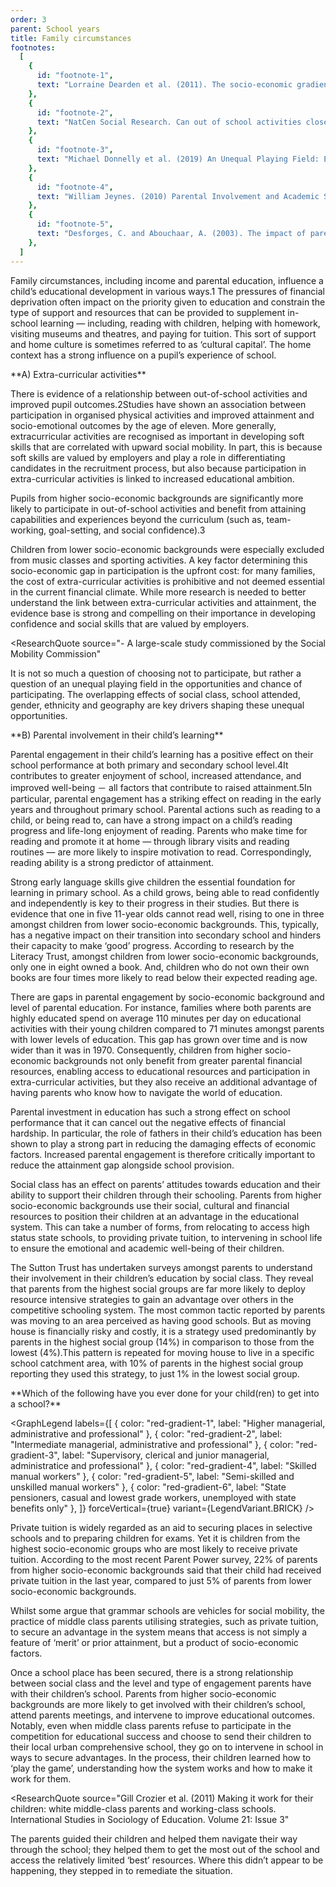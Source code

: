 ```yaml
---
order: 3
parent: School years
title: Family circumstances
footnotes:
  [
    {
      id: "footnote-1",
      text: "Lorraine Dearden et al. (2011). The socio-economic gradient in early child outcomes: evidence from the millennium cohort study. Longitudinal and life course studies. Volume 2: Issue 1.",
    },
    {
      id: "footnote-2",
      text: "NatCen Social Research. Can out of school activities close the education gap?; Donnelly (2019) An Unequal Playing Field",
    },
    {
      id: "footnote-3",
      text: "Michael Donnelly et al. (2019) An Unequal Playing Field: Extra-Curricular Activities, Soft Skills and Social Mobility. Social Mobility Commission.",
    },
    {
      id: "footnote-4",
      text: "William Jeynes. (2010) Parental Involvement and Academic Success. Taylor & Francis.",
    },
    {
      id: "footnote-5",
      text: "Desforges, C. and Abouchaar, A. (2003). The impact of parental involvement, parental support and family education on pupil achievement and adjustment: A literature review. London: Department for Education and Skills.",
    },
  ]
---
```



Family circumstances, including income and parental education, influence a
child’s educational development in various ways.<FootnoteLink 
linkId="footnote-1">1</FootnoteLink> The pressures of financial deprivation
often impact on the priority given to education and constrain the type of
support and resources that can be provided to supplement in-school learning —
including, reading with children, helping with homework, visiting museums and
theatres, and paying for tuition. This sort of support and home culture is
sometimes referred to as ‘cultural capital’. The home context has a strong
influence on a pupil’s experience of school.

<ResearchImage imageName="family-circumstances.jpg" />

<div>
**A) Extra-curricular activities**

There is evidence of a relationship between out-of-school activities and
improved pupil outcomes.<FootnoteLink
linkId="footnote-2">2</FootnoteLink>Studies have shown an association between
participation in organised physical activities and improved attainment and
socio-emotional outcomes by the age of eleven. More generally, extracurricular
activities are recognised as important in developing soft skills that are
correlated with upward social mobility. In part, this is because soft skills are
valued by employers and play a role in differentiating candidates in the
recruitment process, but also because participation in extra-curricular
activities is linked to increased educational ambition.

Pupils from higher socio-economic backgrounds are significantly more likely to
participate in out-of-school activities and benefit from attaining capabilities
and experiences beyond the curriculum (such as, team-working, goal-setting, and
social confidence).<FootnoteLink linkId="footnote-3">3</FootnoteLink>

</div>

Children from lower socio-economic backgrounds were especially excluded from
music classes and sporting activities. A key factor determining this
socio-economic gap in participation is the upfront cost: for many families, the
cost of extra-curricular activities is prohibitive and not deemed essential in
the current financial climate. While more research is needed to better
understand the link between extra-curricular activities and attainment, the
evidence base is strong and compelling on their importance in developing
confidence and social skills that are valued by employers.

<ResearchQuote
  source="- A large-scale study commissioned by the Social Mobility Commission"
>
  It is not so much a question of choosing not to participate, but rather a
  question of an unequal playing field in the opportunities and chance of
  participating. The overlapping effects of social class, school attended,
  gender, ethnicity and geography are key drivers shaping these unequal
  opportunities.
</ResearchQuote>

<div>
**B) Parental involvement in their child’s learning**

Parental engagement in their child’s learning has a positive effect on their
school performance at both primary and secondary school level.<FootnoteLink
linkId="footnote-4">4</FootnoteLink>It contributes to greater enjoyment of
school, increased attendance, and improved well-being － all factors that
contribute to raised attainment.<FootnoteLink
linkId="footnote-5">5</FootnoteLink>In particular, parental engagement has a
striking effect on reading in the early years and throughout primary school.
Parental actions such as reading to a child, or being read to, can have a strong
impact on a child’s reading progress and life-long enjoyment of reading. Parents
who make time for reading and promote it at home — through library visits and
reading routines — are more likely to inspire motivation to read.
Correspondingly, reading ability is a strong predictor of attainment.

</div>

Strong early language skills give children the essential foundation for learning
in primary school. As a child grows, being able to read confidently and
independently is key to their progress in their studies. But there is evidence
that one in five 11-year olds cannot read well, rising to one in three amongst
children from lower socio-economic backgrounds. This, typically, has a negative
impact on their transition into secondary school and hinders their capacity to
make ‘good’ progress. According to research by the Literacy Trust, amongst
children from lower socio-economic backgrounds, only one in eight owned a book.
And, children who do not own their own books are four times more likely to read
below their expected reading age.

<ResearchImage imageName="family-circumstances-2.jpg" />

<div>
  There are gaps in parental engagement by socio-economic background and level
  of parental education. For instance, families where both parents are highly
  educated spend on average 110 minutes per day on educational activities with
  their young children compared to 71 minutes amongst parents with lower levels
  of education. This gap has grown over time and is now wider than it was in
  1970. Consequently, children from higher socio-economic backgrounds not only
  benefit from greater parental financial resources, enabling access to
  educational resources and participation in extra-curricular activities, but
  they also receive an additional advantage of having parents who know how to
  navigate the world of education.

Parental investment in education has such a strong effect on school
performance that it can cancel out the negative effects of financial hardship.
In particular, the role of fathers in their child’s education has been shown
to play a strong part in reducing the damaging effects of economic factors.
Increased parental engagement is therefore critically important to reduce the
attainment gap alongside school provision.

</div>

Social class has an effect on parents’ attitudes towards education and their
ability to support their children through their schooling. Parents from higher
socio-economic backgrounds use their social, cultural and financial resources to
position their children at an advantage in the educational system. This can take
a number of forms, from relocating to access high status state schools, to
providing private tuition, to intervening in school life to ensure the emotional
and academic well-being of their children.

The Sutton Trust has undertaken surveys amongst parents to understand their
involvement in their children’s education by social class. They reveal that
parents from the highest social groups are far more likely to deploy resource
intensive strategies to gain an advantage over others in the competitive
schooling system. The most common tactic reported by parents was moving to an
area perceived as having good schools. But as moving house is financially risky
and costly, it is a strategy used predominantly by parents in the highest social
group (14%) in comparison to those from the lowest (4%).This pattern is repeated
for moving house to live in a specific school catchment area, with 10% of
parents in the highest social group reporting they used this strategy, to just
1% in the lowest social group.


<div className="full-span">
  **Which of the following have you ever done for your child(ren) to get into a school?**

  <GraphLegend
    labels={[
      { color: "red-gradient-1", label: "Higher managerial, administrative and professional" },
      { color: "red-gradient-2", label: "Intermediate managerial, administrative and professional" },
      { color: "red-gradient-3", label: "Supervisory, clerical and junior managerial, administratice and professional" },
      { color: "red-gradient-4", label: "Skilled manual workers" },
      { color: "red-gradient-5", label: "Semi-skilled and unskilled manual workers" },
      { color: "red-gradient-6", label: "State pensioners, casual and lowest grade workers, unemployed with state benefits only" },
    ]}
    forceVertical={true}
    variant={LegendVariant.BRICK}
  />

  <LabelGraphPair
    label="Moved to live in an area which I thought had good schools"
    mobileGraph={FamilyCircumstancesGraphPart1Mobile}
    tabletGraph={FamilyCircumstancesGraphPart1Desktop}
    desktopGraph={FamilyCircumstancesGraphPart1Desktop}
  />
  <LabelGraphPair
    label="Appealed against a decision allocating my child(ren) to a specific school"
    mobileGraph={FamilyCircumstancesGraphPart2Mobile}
    tabletGraph={FamilyCircumstancesGraphPart2Desktop}
    desktopGraph={FamilyCircumstancesGraphPart2Desktop}
  />
  <LabelGraphPair
    label="Moved to live in the catchment area of a specific school"
    mobileGraph={FamilyCircumstancesGraphPart3Mobile}
    tabletGraph={FamilyCircumstancesGraphPart3Desktop}
    desktopGraph={FamilyCircumstancesGraphPart3Desktop}
  />
  <LabelGraphPair
    label="Attended religious services to that my child(ren) could enter a religious school"
    mobileGraph={FamilyCircumstancesGraphPart4Mobile}
    tabletGraph={FamilyCircumstancesGraphPart4Desktop}
    desktopGraph={FamilyCircumstancesGraphPart4Desktop}
  />
  <LabelGraphPair
    label="Employed a private tutor to help my child(ren) pass the entrance test for a particular school"
    mobileGraph={FamilyCircumstancesGraphPart5Mobile}
    tabletGraph={FamilyCircumstancesGraphPart5Desktop}
    desktopGraph={FamilyCircumstancesGraphPart5Desktop}
  />
  <LabelGraphPair
    label="Bought/rented a second home and used that address in order for my child(ren) to gain access to a particular school"
    mobileGraph={FamilyCircumstancesGraphPart6Mobile}
    tabletGraph={FamilyCircumstancesGraphPart6Desktop}
    desktopGraph={FamilyCircumstancesGraphPart6Desktop}
  />

  <LabelGraphPair
    label="Used a relative’s address in order for my child(ren) to gain access to a specific school"
    mobileGraph={FamilyCircumstancesGraphPart7Mobile}
    tabletGraph={FamilyCircumstancesGraphPart7Desktop}
    desktopGraph={FamilyCircumstancesGraphPart7Desktop}
  />
</div>







Private tuition is widely regarded as an aid to securing places in selective
schools and to preparing children for exams. Yet it is children from the highest
socio-economic groups who are most likely to receive private tuition. According
to the most recent Parent Power survey, 22% of parents from higher
socio-economic backgrounds said that their child had received private tuition in
the last year, compared to just 5% of parents from lower socio-economic
backgrounds.

<ResearchImage imageName="family-circumstances-3.jpg" />

Whilst some argue that grammar schools are vehicles for social mobility, the
practice of middle class parents utilising strategies, such as private tuition,
to secure an advantage in the system means that access is not simply a feature
of ‘merit’ or prior attainment, but a product of socio-economic factors.

Once a school place has been secured, there is a strong relationship between
social class and the level and type of engagement parents have with their
children’s school. Parents from higher socio-economic backgrounds are more
likely to get involved with their children’s school, attend parents meetings,
and intervene to improve educational outcomes. Notably, even when middle class
parents refuse to participate in the competition for educational success and
choose to send their children to their local urban comprehensive school, they go
on to intervene in school in ways to secure advantages. In the process, their
children learned how to ‘play the game’, understanding how the system works and
how to make it work for them.

<ResearchQuote
  source="Gill Crozier et al. (2011) Making it work for their
  children: white middle-class parents and working-class schools. International
  Studies in Sociology of Education. Volume 21: Issue 3"
>
  The parents guided their children and helped them navigate their way through
  the school; they helped them to get the most out of the school and access the
  relatively limited ‘best’ resources. Where this didn’t appear to be happening,
  they stepped in to remediate the situation.
</ResearchQuote>
